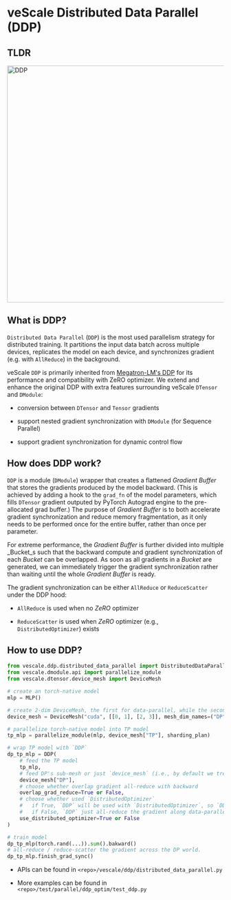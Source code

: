 # veScale Distributed Data Parallel (DDP)

## TLDR

<img src="../../public/guide/ddp.png" alt="DDP" width="550"/>

## What is DDP?

`Distributed Data Parallel` (`DDP`) is the most used parallelism strategy for distributed training. It partitions the input data batch across multiple devices, replicates the model on each device, and synchronizes gradient (e.g. with `AllReduce`) in the background.

veScale `DDP` is primarily inherited from [Megatron-LM's DDP](https://github.com/NVIDIA/Megatron-LM/blob/main/megatron/core/distributed/distributed_data_parallel.py) for its performance and compatibility with ZeRO optimizer. We extend and enhance the original DDP with extra features surrounding veScale `DTensor` and `DModule`:

- conversion between `DTensor` and `Tensor` gradients

- support nested gradient synchronization with `DModule` (for Sequence Parallel)

- support gradient synchronization for dynamic control flow 


## How does DDP work?

`DDP` is a module (`DModule`) wrapper that creates a flattened _Gradient Buffer_ that stores the gradients produced by the model backward. 
(This is achieved by adding a hook to the `grad_fn` of the model parameters, which fills `DTensor` gradient outputed by PyTorch Autograd engine to the pre-allocated grad buffer.)
The purpose of _Gradient Buffer_ is to both accelerate gradient synchronization and reduce memory fragmentation, as it only needs to be performed once for the entire buffer, rather than once per parameter. 

For extreme performance, the _Gradient Buffer_ is further divided into multiple _Bucket_s such that the backward compute and gradient synchronization of each _Bucket_ can be overlapped. As soon as all gradients in a _Bucket_ are generated, we can immediately trigger the gradient synchronization rather than waiting until the whole _Gradient Buffer_ is ready.

The gradient synchronization can be either `AllReduce` or `ReduceScatter` under the DDP hood:

- `AllReduce` is used when no _ZeRO_ optimizer

- `ReduceScatter` is used when _ZeRO_ optimizer (e.g., `DistributedOptimizer`) exists

## How to use DDP?

```python
from vescale.ddp.distributed_data_parallel import DistributedDataParallel as DDP
from vescale.dmodule.api import parallelize_module
from vescale.dtensor.device_mesh import DeviceMesh

# create an torch-native model
mlp = MLP()

# create 2-dim DeviceMesh, the first for data-parallel, while the second for tensor-parallel.
device_mesh = DeviceMesh("cuda", [[0, 1], [2, 3]], mesh_dim_names=("DP", "TP"))

# parallelize torch-native model into TP model
tp_mlp = parallelize_module(mlp, device_mesh["TP"], sharding_plan)

# wrap TP model with `DDP`
dp_tp_mlp = DDP(
    # feed the TP model
    tp_mlp,
    # feed DP's sub-mesh or just `device_mesh` (i.e., by default we treat the first dim of devicemesh as data-parallelism).
    device_mesh["DP"], 
    # choose whether overlap gradient all-reduce with backward
    overlap_grad_reduce=True or False,
    # choose whether used `DistributedOptimizer`
    #   if True, `DDP` will be used with `DistributedOptimizer`, so `DDP` reduce-scatter the gradient along data-parallel ranks.
    #   if False, `DDP` just all-reduce the gradient along data-parallel ranks.
    use_distributed_optimizer=True or False
)

# train model
dp_tp_mlp(torch.rand(...)).sum().bakward()
# all-reduce / reduce-scatter the gradient across the DP world.
dp_tp_mlp.finish_grad_sync()
```

- APIs can be found in `<repo>/vescale/ddp/distributed_data_parallel.py`

- More examples can be found in `<repo>/test/parallel/ddp_optim/test_ddp.py`

